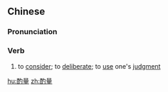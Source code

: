 ==Chinese==
{{zh-forms}}

===Pronunciation===
{{zh-pron
|m=zhuóliáng
|c=zoek3 loeng6
|mn=qz,xm:chiok-liōng/zz:chiak-liāng
|cat=verb
}}

===Verb===
{{zh-verb}}

# to [[consider]]; to [[deliberate]]; to [[use]] one's [[judgment]]

[[hu:酌量]]
[[zh:酌量]]